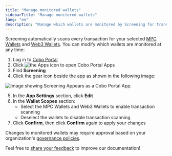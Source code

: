 ```yaml
---
title: "Manage monitored wallets"
sidebarTitle: "Manage monitored wallets"
lang: "en"
description: "Manage which wallets are monitored by Screening for transaction scanning."
---
```


Screening automatically scans every transaction for your selected [MPC Wallets](/en/portal/mpc-wallets/introduction) and [Web3 Wallets](/en/portal/custodial-wallets/web3-wallets/set-up). You can modify which wallets are monitored at any time:

1. Log in to [Cobo Portal](https://portal.cobo.com/login)
2. Click <img src="/en/images/common/icon_apps.svg" className="icon" alt="the Apps icon"/> to open Cobo Portal Apps
3. Find **Screening**
4. Click the gear icon beside the app as shown in the following image:

<img src="/en/images/portal-apps/screening/screening-apps-page.png" className="screenshot_full_screen" alt="Image showing Screening Appears as a Cobo Portal App."/>

5. In the **App Settings** section, click **Edit**
6. In the **Wallet Scopes** section:
   - Select the MPC Wallets and Web3 Wallets to enable transaction scanning
   - Deselect the wallets to disable transaction scanning
7. Click **Confirm**, then click **Confirm** again to apply your changes

<Note>Changes to monitored wallets may require approval based on your organization's [governance policies](/en/portal/organization/governance-intro).</Note>

<Tip>Feel free to [share your feedback](https://forms.zohopublic.com/cobo/form/DocumentFeedbackForm/formperma/QvLOhxJv1_JMsJ-1dleZ8Itb_7rzN-LtgvsDdxosoVI?referrername=manuals) to improve our documentation!</Tip>

